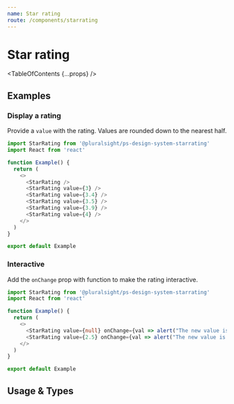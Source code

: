 ```yaml
---
name: Star rating
route: /components/starrating
---
```



# Star rating

<TableOfContents {...props} />

## Examples

### Display a rating

Provide a `value` with the rating. Values are rounded down to the nearest half.

```typescript
import StarRating from '@pluralsight/ps-design-system-starrating'
import React from 'react'

function Example() {
  return (
    <>
      <StarRating />
      <StarRating value={3} />
      <StarRating value={3.4} />
      <StarRating value={3.5} />
      <StarRating value={3.9} />
      <StarRating value={4} />
    </>
  )
}

export default Example
```

### Interactive

Add the `onChange` prop with function to make the rating interactive.

```typescript
import StarRating from '@pluralsight/ps-design-system-starrating'
import React from 'react'

function Example() {
  return (
    <>
      <StarRating value={null} onChange={val => alert("The new value is: " + val)} />
      <StarRating value={2.5} onChange={val => alert("The new value is: " + val)} />
    </>
  )
}

export default Example
```

## Usage & Types

<Usage
  install="npm install @pluralsight/ps-design-system-starrating"
  import="import StarRating from '@pluralsight/ps-design-system-starrating'"
  packageName="starrating"
/>

<TypesTable>
  <TypesProp name="onChange" type="
  (number, Event) => ()" desc="triggered when the value changes" default="null"/>
  <TypesProp name="value" type="number" desc="current value as a float" />
</TypesTable>

